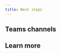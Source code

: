 ```yaml
---
title: Next steps
---
```



## Teams channels


<LinkCard
  title="Datawrapper Charts"
  description="Pick up links to your published charts."
  href="https://teams.microsoft.com/l/channel/19%3A489aacae4e19400d8cf0da402c021076%40thread.skype/Datawrapper%20Charts?groupId=c0949280-94a2-469a-a719-12397824db0a&tenantId=62ccb864-6a1a-4b5d-8e1c-397dec1a8258"
/>



<LinkCard
  title="Datawrapper Helpline"
  description="Get help with your charts, ask data questions and more. Reuters Graphics staff will monitor this channel but may not be able to immediately respond."
  href="https://teams.microsoft.com/l/channel/19%3A2cfe992b82e14e599bd7ad7eca59c324%40thread.skype/%E2%98%8E%EF%B8%8F%20Datawrapper%20helpline?groupId=c0949280-94a2-469a-a719-12397824db0a&tenantId=62ccb864-6a1a-4b5d-8e1c-397dec1a8258"
/>



## Learn more

<LinkCard
  title="Dos and don'ts"
  description="Avoid the most common charting mistakes we see with this quick guide."
  href="/newsroom-datawrapper-guide/next-steps/dos-and-donts/"
/>

<LinkCard
  title="Datawrapper Academy"
  description="Learn how to build charts, maps and data tables from these quick tutorials created by the Datawrapper team."
  href="https://academy.datawrapper.de/"
  target="_blank"
/>

<LinkCard
  title="Dataviz 101"
  description="Check out our Dataviz 101 presentation for quick tips, tricks, dos and don'ts; prepared as part of the Learning Weeks series at Reuters."
  href="https://docs.google.com/presentation/d/1X6i6sS1bgLluGeyxVcibbJMuCSSD7xDgVrHz1bFOeJo/present?slide=id.g23c780c3ccf_0_0"
  target="_blank"
/>

